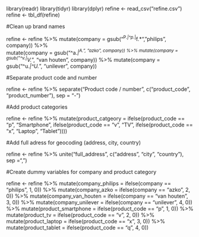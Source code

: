 library(readr)
library(tidyr)
library(dplyr)
refine <- read_csv("refine.csv")
refine <- tbl_df(refine)

#Clean up brand names

refine <- refine %>% 
  mutate(company = gsub("^P.*|^p.*|^f.*", "philips", company)) %>%  
  mutate(company = gsub("^a.*|^A.*", "azko", company)) %>% 
  mutate(company = gsub("^v.*|^V.*", "van houten", company)) %>% 
  mutate(company = gsub("^u.*|^U.*", "unilever", company))

#Separate product code and number

refine <- refine %>% 
  separate("Product code / number", c("product_code", "product_number"), sep = "-")

#Add product categories

refine <- refine %>% 
  mutate(product_catgeory = ifelse(product_code == "p", "Smartphone", 
                            ifelse(product_code == "v", "TV", 
                            ifelse(product_code == "x", "Laptop", "Tablet"))))

#Add full adress for geocoding (address, city, country)

refine <- refine %>% 
  unite("full_address", c("address", "city", "country"), sep =", ")

#Create dummy variables for company and product category

refine <- refine %>% 
  mutate(company_philips = ifelse(company == "philips", 1, 0)) %>% 
  mutate(company_azko = ifelse(company == "azko", 2, 0)) %>%
  mutate(company_van_houten = ifelse(company == "van houten", 3, 0)) %>% 
  mutate(company_unilever = ifelse(company == "unilever", 4, 0)) %>% 
  mutate(product_smartphone = ifelse(product_code == "p", 1, 0)) %>% 
  mutate(product_tv = ifelse(product_code == "v", 2, 0)) %>% 
  mutate(product_laptop = ifelse(product_code == "x", 3, 0)) %>% 
  mutate(product_tablet = ifelse(product_code == "q", 4, 0))
  


